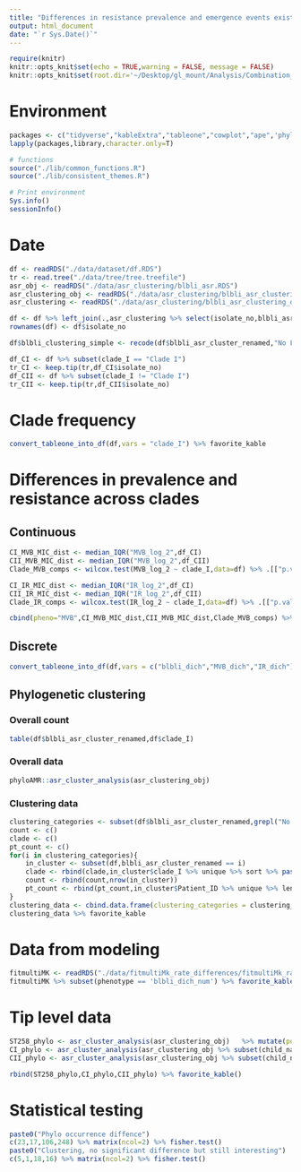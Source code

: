 ```yaml
---
title: "Differences in resistance prevalence and emergence events exist across clades of epidemic-lineage ST258  "
output: html_document
date: "`r Sys.Date()`"
---
```


```r
require(knitr)
knitr::opts_knit$set(echo = TRUE,warning = FALSE, message = FALSE)  
knitr::opts_knit$set(root.dir='~/Desktop/gl_mount/Analysis/Combination_resistance/pre-intro-blbli-resistance-ms/') 
```

# Environment
```r
packages <- c("tidyverse","kableExtra","tableone","cowplot","ape",'phyloAMR')
lapply(packages,library,character.only=T)

# functions
source("./lib/common_functions.R")
source("./lib/consistent_themes.R")  

# Print environment
Sys.info()
sessionInfo()
```
 
# Date
```r
df <- readRDS("./data/dataset/df.RDS") 
tr <- read.tree("./data/tree/tree.treefile") 
asr_obj <- readRDS("./data/asr_clustering/blbli_asr.RDS") 
asr_clustering_obj <- readRDS("./data/asr_clustering/blbli_asr_clustering.RDS") 
asr_clustering <- readRDS("./data/asr_clustering/blbli_asr_clustering_df.RDS") 

df <- df %>% left_join(.,asr_clustering %>% select(isolate_no,blbli_asr_cluster_renamed ))
rownames(df) <- df$isolate_no

df$blbli_clustering_simple <- recode(df$blbli_asr_cluster_renamed,"No Feature"="Susceptible") 
```

```r
df_CI <- df %>% subset(clade_I == "Clade I")
tr_CI <- keep.tip(tr,df_CI$isolate_no)
df_CII <- df %>% subset(clade_I != "Clade I")
tr_CII <- keep.tip(tr,df_CII$isolate_no)
```

# Clade frequency
```r
convert_tableone_into_df(df,vars = "clade_I") %>% favorite_kable
```

# Differences in prevalence and resistance across  clades
## Continuous
```r
CI_MVB_MIC_dist <- median_IQR("MVB_log_2",df_CI)
CII_MVB_MIC_dist <- median_IQR("MVB_log_2",df_CII)
Clade_MVB_comps <- wilcox.test(MVB_log_2 ~ clade_I,data=df) %>% .[["p.value"]] %>% round(.,digits=4)

CI_IR_MIC_dist <- median_IQR("IR_log_2",df_CI)
CII_IR_MIC_dist <- median_IQR("IR_log_2",df_CII)
Clade_IR_comps <- wilcox.test(IR_log_2 ~ clade_I,data=df) %>% .[["p.value"]] %>% round(.,digits=4)

cbind(pheno="MVB",CI_MVB_MIC_dist,CII_MVB_MIC_dist,Clade_MVB_comps) %>% rbind(.,cbind(pheno="IR",CI_IR_MIC_dist,CII_IR_MIC_dist,Clade_IR_comps)) %>% `colnames<-`(c("Pheno","Clade I","Clade II","p-value")) %>% favorite_kable()
``` 

## Discrete
```r
convert_tableone_into_df(df,vars = c("blbli_dich","MVB_dich","IR_dich"),strata="clade_I",outcome_names = c("Clade I","Clade II"))  %>% favorite_kable()
```

## Phylogenetic clustering
### Overall count
```r
table(df$blbli_asr_cluster_renamed,df$clade_I)
```
### Overall data
```r
phyloAMR::asr_cluster_analysis(asr_clustering_obj)
```

### Clustering data
```r
clustering_categories <- subset(df$blbli_asr_cluster_renamed,grepl("No Feature",df$blbli_asr_cluster_renamed)==F) %>% sort %>%  unique
count <- c()
clade <- c()
pt_count <- c()
for(i in clustering_categories){
    in_cluster <- subset(df,blbli_asr_cluster_renamed == i)
    clade <- rbind(clade,in_cluster$clade_I %>% unique %>% sort %>% paste0(collapse="&"))
    count <- rbind(count,nrow(in_cluster))
    pt_count <- rbind(pt_count,in_cluster$Patient_ID %>% unique %>% length) 
}
clustering_data <- cbind.data.frame(clustering_categories = clustering_categories,clade,count,pt_count) %>% arrange(clade,-pt_count)
clustering_data %>% favorite_kable 
```

# Data from modeling
```r
fitmultiMK <- readRDS("./data/fitmultiMk_rate_differences/fitmultiMk_rate_differences_table.RDS")
fitmultiMK %>% subset(phenotype == 'blbli_dich_num') %>% favorite_kable()
```

# Tip level data
```r
ST258_phylo <- asr_cluster_analysis(asr_clustering_obj)   %>% mutate(population = "ST258")
CI_phylo <- asr_cluster_analysis(asr_clustering_obj %>% subset(child_name %in% df_CI$isolate_no))  %>% mutate(population = "Clade I")
CII_phylo <- asr_cluster_analysis(asr_clustering_obj %>% subset(child_name %in% df_CII$isolate_no)) %>% mutate(population = "Clade II")

rbind(ST258_phylo,CI_phylo,CII_phylo) %>% favorite_kable()
```
# Statistical testing
```r
paste0("Phylo occurrence diffence")
c(23,17,106,248) %>% matrix(ncol=2) %>% fisher.test()
paste0("Clustering, no significant difference but still interesting")
c(5,1,18,16) %>% matrix(ncol=2) %>% fisher.test()
``` 